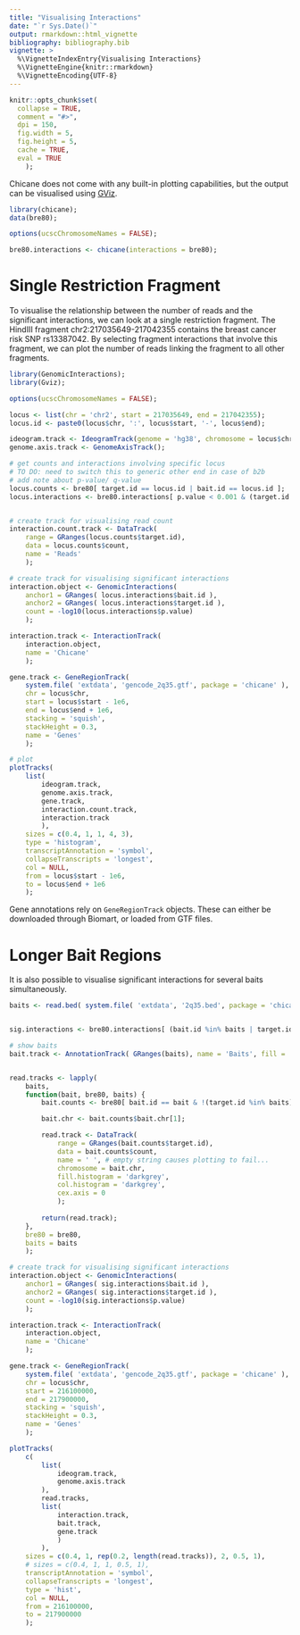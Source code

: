 ```yaml
---
title: "Visualising Interactions"
date: "`r Sys.Date()`"
output: rmarkdown::html_vignette
bibliography: bibliography.bib
vignette: >
  %\VignetteIndexEntry{Visualising Interactions}
  %\VignetteEngine{knitr::rmarkdown}
  %\VignetteEncoding{UTF-8}
---
```


```r
knitr::opts_chunk$set(
  collapse = TRUE,
  comment = "#>",
  dpi = 150,
  fig.width = 5,
  fig.height = 5,
  cache = TRUE,
  eval = TRUE
    );
```

Chicane does not come with any built-in plotting capabilities, but the output can be visualised using [GViz](http://bioconductor.org/packages/Gviz/).

```r
library(chicane);
data(bre80);

options(ucscChromosomeNames = FALSE);

bre80.interactions <- chicane(interactions = bre80);

```

# Single Restriction Fragment

To visualise the relationship between the number of reads and the significant interactions, we can look at a single restriction fragment. The HindIII fragment chr2:217035649-217042355 contains the breast cancer risk SNP rs13387042. By selecting fragment interactions that involve this fragment, we can plot the number of reads linking the fragment to all other fragments. 

```r
library(GenomicInteractions);
library(Gviz);

options(ucscChromosomeNames = FALSE);

locus <- list(chr = 'chr2', start = 217035649, end = 217042355);
locus.id <- paste0(locus$chr, ':', locus$start, '-', locus$end);

ideogram.track <- IdeogramTrack(genome = 'hg38', chromosome = locus$chr);
genome.axis.track <- GenomeAxisTrack();

# get counts and interactions involving specific locus
# TO DO: need to switch this to generic other end in case of b2b
# add note about p-value/ q-value
locus.counts <- bre80[ target.id == locus.id | bait.id == locus.id ];
locus.interactions <- bre80.interactions[ p.value < 0.001 & (target.id == locus.id | bait.id == locus.id) ];


# create track for visualising read count
interaction.count.track <- DataTrack(
    range = GRanges(locus.counts$target.id),
    data = locus.counts$count,
    name = 'Reads'
    );

# create track for visualising significant interactions
interaction.object <- GenomicInteractions(
	anchor1 = GRanges( locus.interactions$bait.id ),
	anchor2 = GRanges( locus.interactions$target.id ),
	count = -log10(locus.interactions$p.value)
    );

interaction.track <- InteractionTrack(
    interaction.object,
    name = 'Chicane'
    );

gene.track <- GeneRegionTrack(
    system.file( 'extdata', 'gencode_2q35.gtf', package = 'chicane' ),
    chr = locus$chr,
    start = locus$start - 1e6,
    end = locus$end + 1e6,
    stacking = 'squish',
    stackHeight = 0.3,
    name = 'Genes'
    );

# plot
plotTracks(
    list(
        ideogram.track, 
        genome.axis.track, 
        gene.track,
        interaction.count.track,
        interaction.track
        ),
    sizes = c(0.4, 1, 1, 4, 3),
    type = 'histogram',
    transcriptAnnotation = 'symbol',
    collapseTranscripts = 'longest',
    col = NULL,
    from = locus$start - 1e6,
    to = locus$end + 1e6
    );
```

Gene annotations rely on `GeneRegionTrack` objects. These can either be downloaded through Biomart, or loaded from GTF files. 


# Longer Bait Regions

It is also possible to visualise significant interactions for several baits simultaneously.

```r
baits <- read.bed( system.file( 'extdata', '2q35.bed', package = 'chicane' ) );


sig.interactions <- bre80.interactions[ (bait.id %in% baits | target.id %in% baits) & p.value < 0.001 ];

# show baits
bait.track <- AnnotationTrack( GRanges(baits), name = 'Baits', fill = 'black');


read.tracks <- lapply(
    baits,
    function(bait, bre80, baits) {
        bait.counts <- bre80[ bait.id == bait & !(target.id %in% baits) ];

        bait.chr <- bait.counts$bait.chr[1];

        read.track <- DataTrack(
            range = GRanges(bait.counts$target.id),
            data = bait.counts$count,
            name = ' ', # empty string causes plotting to fail...
            chromosome = bait.chr,
            fill.histogram = 'darkgrey',
            col.histogram = 'darkgrey',
            cex.axis = 0
            );
        
        return(read.track);
    },
    bre80 = bre80,
    baits = baits
    );

# create track for visualising significant interactions
interaction.object <- GenomicInteractions(
	anchor1 = GRanges( sig.interactions$bait.id ),
	anchor2 = GRanges( sig.interactions$target.id ),
	count = -log10(sig.interactions$p.value)
    );

interaction.track <- InteractionTrack(
    interaction.object,
    name = 'Chicane'
    );

gene.track <- GeneRegionTrack(
    system.file( 'extdata', 'gencode_2q35.gtf', package = 'chicane' ),
    chr = locus$chr,
    start = 216100000,
    end = 217900000,
    stacking = 'squish',
    stackHeight = 0.3,
    name = 'Genes'
    );

plotTracks(
    c(
        list(
            ideogram.track, 
            genome.axis.track
        ),
        read.tracks,
        list(
            interaction.track,
            bait.track,
            gene.track
            )
        ),
    sizes = c(0.4, 1, rep(0.2, length(read.tracks)), 2, 0.5, 1),
    # sizes = c(0.4, 1, 1, 0.5, 1),
    transcriptAnnotation = 'symbol',
    collapseTranscripts = 'longest',
    type = 'hist',
    col = NULL,
    from = 216100000,
    to = 217900000
    );
```
